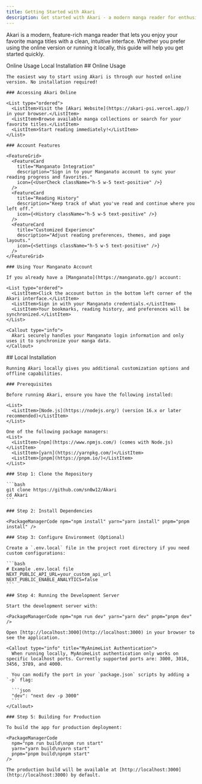 ```yaml
---
title: Getting Started with Akari
description: Get started with Akari - a modern manga reader for enthusiasts and casual readers alike
---
```


Akari is a modern, feature-rich manga reader that lets you enjoy your favorite manga titles with a clean, intuitive interface. Whether you prefer using the online version or running it locally, this guide will help you get started quickly.

<Tabs defaultTab="online">
  <TabList>
    <TabTrigger id="online">Online Usage</TabTrigger>
    <TabTrigger id="local">Local Installation</TabTrigger>
  </TabList>

  <TabContent id="online">
    ## Online Usage

    The easiest way to start using Akari is through our hosted online version. No installation required!

    ### Accessing Akari Online

    <List type="ordered">
      <ListItem>Visit the [Akari Website](https://akari-psi.vercel.app/) in your browser.</ListItem>
      <ListItem>Browse available manga collections or search for your favorite titles.</ListItem>
      <ListItem>Start reading immediately!</ListItem>
    </List>

    ### Account Features

    <FeatureGrid>
      <FeatureCard
        title="Manganato Integration"
        description="Sign in to your Manganato account to sync your reading progress and favorites."
        icon={<UserCheck className="h-5 w-5 text-positive" />}
      />
      <FeatureCard
        title="Reading History"
        description="Keep track of what you've read and continue where you left off."
        icon={<History className="h-5 w-5 text-positive" />}
      />
      <FeatureCard
        title="Customized Experience"
        description="Adjust reading preferences, themes, and page layouts."
        icon={<Settings className="h-5 w-5 text-positive" />}
      />
    </FeatureGrid>

    ### Using Your Manganato Account

    If you already have a [Manganato](https://manganato.gg/) account:

    <List type="ordered">
      <ListItem>Click the account button in the bottom left corner of the Akari interface.</ListItem>
      <ListItem>Sign in with your Manganato credentials.</ListItem>
      <ListItem>Your bookmarks, reading history, and preferences will be synchronized.</ListItem>
    </List>

    <Callout type="info">
      Akari securely handles your Manganato login information and only uses it to synchronize your manga data.
    </Callout>

  </TabContent>

  <TabContent id="local">
    ## Local Installation

    Running Akari locally gives you additional customization options and offline capabilities.

    ### Prerequisites

    Before running Akari, ensure you have the following installed:

    <List>
      <ListItem>[Node.js](https://nodejs.org/) (version 16.x or later recommended)</ListItem>
    </List>

    One of the following package managers:
    <List>
      <ListItem>[npm](https://www.npmjs.com/) (comes with Node.js)</ListItem>
      <ListItem>[yarn](https://yarnpkg.com/)</ListItem>
      <ListItem>[pnpm](https://pnpm.io/)</ListItem>
    </List>

    ### Step 1: Clone the Repository

    ```bash
    git clone https://github.com/sn0w12/Akari
    cd Akari
    ```

    ### Step 2: Install Dependencies

    <PackageManagerCode npm="npm install" yarn="yarn install" pnpm="pnpm install" />

    ### Step 3: Configure Environment (Optional)

    Create a `.env.local` file in the project root directory if you need custom configurations:

    ```bash
    # Example .env.local file
    NEXT_PUBLIC_API_URL=your_custom_api_url
    NEXT_PUBLIC_ENABLE_ANALYTICS=false
    ```

    ### Step 4: Running the Development Server

    Start the development server with:

    <PackageManagerCode npm="npm run dev" yarn="yarn dev" pnpm="pnpm dev" />

    Open [http://localhost:3000](http://localhost:3000) in your browser to see the application.

    <Callout type="info" title="MyAnimeList Authentication">
      When running locally, MyAnimeList authentication only works on specific localhost ports. Currently supported ports are: 3000, 3016, 3456, 3789, and 4000.

      You can modify the port in your `package.json` scripts by adding a `-p` flag:

      ```json
      "dev": "next dev -p 3000"
      ```
    </Callout>

    ### Step 5: Building for Production

    To build the app for production deployment:

    <PackageManagerCode
      npm="npm run build\nnpm run start"
      yarn="yarn build\nyarn start"
      pnpm="pnpm build\npnpm start"
    />

    The production build will be available at [http://localhost:3000](http://localhost:3000) by default.

  </TabContent>
</Tabs>
